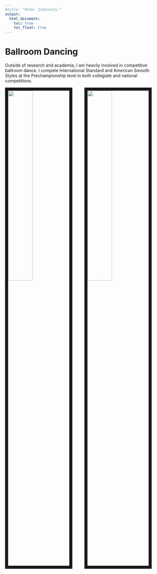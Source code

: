 ```yaml
---
#title: "Other Interests:"
output: 
  html_document:
    toc: true
    toc_float: true
---
```


# Ballroom Dancing

Outside of research and academia, I am heavily involved in competitive ballroom dance. I compete International Standard and American Smooth Styles at the Prechampionship level in both collegiate and national competitions.


<img src="images/StandardPhotoCrop.jpg" style="width:40%; border:10px solid; margin-right: 20px" align="left">

<img src="images/SmoothPhoto.jpg" style="width:40%; border:10px solid; margin-right: 20px" align="right">
